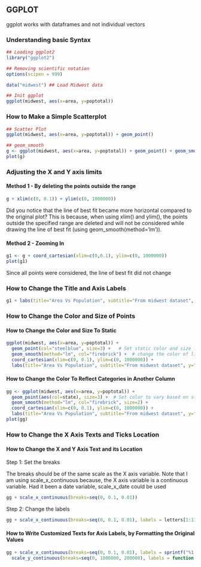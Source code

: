 ## GGPLOT

ggplot works with dataframes and not individual vectors

### Understanding basic Syntax

```r
## Loading ggplot2
library("ggplot2")

## Removing scientific notation
options(scipen = 999)

data("midwest") ## Load Midwest data

## Init ggplot
ggplot(midwest, aes(x=area, y=poptotal))

```

### How to Make a Simple Scatterplot

```r
## Scatter Plot
ggplot(midwest, aes(x=area, y=poptotal)) + geom_point()

## geom_smooth 
g <- ggplot(midwest, aes(x=area, y=poptotal)) + geom_point() + geom_smooth(method="lm")
plot(g)

```

### Adjusting the X and Y axis limits

#### Method 1 - By deleting the points outside the range

```r
g + xlim(c(0, 0.1)) + ylim(c(0, 1000000))

```

Did you notice that the line of best fit became more horizontal compared to the original
plot? This is because, when using xlim() and ylim(), the points outside the specified
range are deleted and will not be considered while drawing the line of best fit (using
geom_smooth(method='lm')).

#### Method 2 - Zooming In

```r
g1 <- g + coord_cartesian(xlim=c(0,0.1), ylim=c(0, 1000000))
plot(g1)

```

Since all points were considered, the line of best fit did not change

### How to Change the Title and Axis Labels

```r
g1 + labs(title="Area Vs Population", subtitle="From midwest dataset", y="Population", x="Area", caption="Midwest Demographics")

```

### How to Change the Color and Size of Points

#### How to Change the Color and Size To Static

```r

ggplot(midwest, aes(x=area, y=poptotal)) + 
  geom_point(col="steelblue", size=3) +   # Set static color and size for points
  geom_smooth(method="lm", col="firebrick") +  # change the color of line
  coord_cartesian(xlim=c(0, 0.1), ylim=c(0, 1000000)) + 
  labs(title="Area Vs Population", subtitle="From midwest dataset", y="Population", x="Area", caption="Midwest Demographics")

```

#### How to Change the Color To Reflect Categories in Another Column

```r
gg <- ggplot(midwest, aes(x=area, y=poptotal)) + 
  geom_point(aes(col=state), size=3) +  # Set color to vary based on state categories.
  geom_smooth(method="lm", col="firebrick", size=2) + 
  coord_cartesian(xlim=c(0, 0.1), ylim=c(0, 1000000)) + 
  labs(title="Area Vs Population", subtitle="From midwest dataset", y="Population", x="Area", caption="Midwest Demographics")
plot(gg)

```


### How to Change the X Axis Texts and Ticks Location

#### How to Change the X and Y Axis Text and its Location

Step 1: Set the breaks

The breaks should be of the same scale as the X axis variable. Note that I am using
scale_x_continuous because, the X axis variable is a continuous variable. Had it been a
date variable, scale_x_date could be used

```r

gg + scale_x_continuous(breaks=seq(0, 0.1, 0.01))

```

Step 2: Change the labels

```r

gg + scale_x_continuous(breaks=seq(0, 0.1, 0.01), labels = letters[1:11])

```

#### How to Write Customized Texts for Axis Labels, by Formatting the Original Values

```r

gg + scale_x_continuous(breaks=seq(0, 0.1, 0.01), labels = sprintf("%1.2f%%", seq(0, 0.1, 0.01))) + 
  scale_y_continuous(breaks=seq(0, 1000000, 200000), labels = function(x){paste0(x/1000, 'K')})

```
